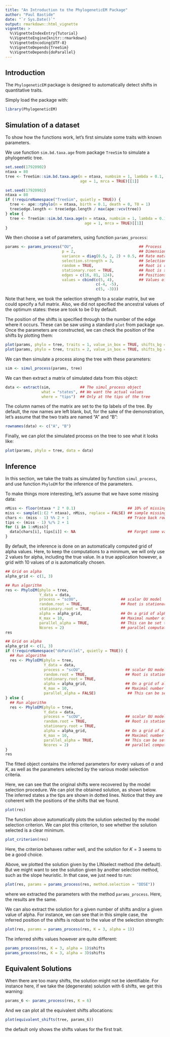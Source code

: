 ```yaml
---
title: "An Introduction to the PhylogeneticEM Package"
author: "Paul Bastide"
date: "`r Sys.Date()`"
output: rmarkdown::html_vignette
vignette: >
  %\VignetteIndexEntry{Tutorial}
  %\VignetteEngine{knitr::rmarkdown}
  %\VignetteEncoding{UTF-8}
  %\VignetteDepends{TreeSim}
  %\VignetteDepends{doParallel}
---
```


## Introduction

The `PhylogeneticEM` package is designed to automatically detect shifts in quantitative traits.

Simply load the package with:
```r
library(PhylogeneticEM)
```

## Simulation of a dataset

To show how the functions work, let's first simulate some traits with known parameters.

We use function `sim.bd.taxa.age` from package `TreeSim` to simulate a phylogenetic tree.

```r
set.seed(17920902)
ntaxa = 80
tree <- TreeSim::sim.bd.taxa.age(n = ntaxa, numbsim = 1, lambda = 0.1, mu = 0,
                                 age = 1, mrca = TRUE)[[1]]
```

```r
set.seed(17920902)
ntaxa = 80
if (!requireNamespace("TreeSim", quietly = TRUE)) {
  tree <- ape::rphylo(n = ntaxa, birth = 0.1, death = 0, T0 = 1)
  tree$edge.length <- tree$edge.length / max(ape::vcv(tree))
} else {
  tree <- TreeSim::sim.bd.taxa.age(n = ntaxa, numbsim = 1, lambda = 0.1, mu = 0,
                                   age = 1, mrca = TRUE)[[1]]
}
```

We then choose a set of parameters, using function `params_process`:

```r
params <- params_process("OU",                             ## Process
                         p = 2,                            ## Dimension
                         variance = diag(0.5, 2, 2) + 0.5, ## Rate matrix
                         selection.strength = 3,           ## Selection Strength
                         random = TRUE,                    ## Root is random
                         stationary.root = TRUE,           ## Root is stationary
                         edges = c(16, 81, 124),           ## Positions of the shifts
                         values = cbind(c(5, 4),           ## Values of the shifts
                                        c(-4, -5),
                                        c(5, -3)))
```

Note that here, we took the selection strength to a scalar matrix, but we could specify a full matrix. Also, we did not specified the ancestral values of the optimum states: these are took to be $0$ by default.

The position of the shifts is specified through to the number of the edge where it occurs. These can be saw using a standard `plot` from package `ape`. Once the parameters are constructed, we can check the position of the shifts by plotting them:

```r
plot(params, phylo = tree, traits = 1, value_in_box = TRUE, shifts_bg = "white")
plot(params, phylo = tree, traits = 2, value_in_box = TRUE, shifts_bg = "white")
```

We can then simulate a process along the tree with these parameters:

```r
sim <- simul_process(params, tree)
```

We can then extract a matrix of simulated data from this object:
```r
data <- extract(sim,             ## The simul_process object
                what = "states", ## We want the actual values
                where = "tips")  ## Only at the tips of the tree
```

The column names of the matrix are set to the tip labels of the tree. By default, the row names are left blank, but, for the sake of the demonstration, let's assume that the two traits are named "A" and "B":

```r
rownames(data) <- c("A", "B")
```

Finally, we can plot the simulated process on the tree to see what it looks like:

```r
plot(params, phylo = tree, data = data)
```

## Inference

In this section, we take the traits as simulated by function `simul_process`, and use function `PhyloEM` for the inference of the parameters.

To make things more interesting, let's assume that we have some missing data:
```r
nMiss <- floor(ntaxa * 2 * 0.1)                       ## 10% of missing data
miss <- sample(1:(2 * ntaxa), nMiss, replace = FALSE) ## sample missing randomly
chars <- (miss - 1) %% 2 + 1                          ## Trace back rows and columns
tips <- (miss - 1) %/% 2 + 1
for (i in 1:nMiss){
  data[chars[i], tips[i]] <- NA                       ## Forget some values
}
```

By default, the inference is done on an automatically computed grid of alpha values. Here, to keep the computations to a minimum, we will only use $2$ values for alpha, including the true value. In a true application however, a grid with $10$ values of $\alpha$ is automatically chosen.

```r
## Grid on alpha
alpha_grid <- c(1, 3)

## Run algorithm
res <- PhyloEM(phylo = tree,
               Y_data = data,
               process = "scOU",                   ## scalar OU model
               random.root = TRUE,                 ## Root is stationary (true model)
               stationary.root = TRUE,
               alpha = alpha_grid,                 ## On a grid of alpha
               K_max = 10,                         ## Maximal number of shifts
               parallel_alpha = TRUE,              ## This can be set to TRUE for
               Ncores = 2)                         ## parallel computations
res
```

```r
## Grid on alpha
alpha_grid <- c(1, 3)
if (!requireNamespace("doParallel", quietly = TRUE)) {
  ## Run algorithm
  res <- PhyloEM(phylo = tree,
                 Y_data = data,
                 process = "scOU",                   ## scalar OU model
                 random.root = TRUE,                 ## Root is stationary (true model)
                 stationary.root = TRUE,
                 alpha = alpha_grid,                 ## On a grid of alpha
                 K_max = 10,                         ## Maximal number of shifts
                 parallel_alpha = FALSE)              ## This can be set to TRUE for
} else {
  ## Run algorithm
  res <- PhyloEM(phylo = tree,
                 Y_data = data,
                 process = "scOU",                   ## scalar OU model
                 random.root = TRUE,                 ## Root is stationary (true model)
                 stationary.root = TRUE,
                 alpha = alpha_grid,                 ## On a grid of alpha
                 K_max = 10,                         ## Maximal number of shifts
                 parallel_alpha = TRUE,              ## This can be set to TRUE for
                 Ncores = 2)                         ## parallel computations
}
res
```

The fitted object contains the inferred parameters for every values of $\alpha$ and $K$, as well as the parameters selected by the various model selection criteria.

Here, we can see that the original shifts were recovered by the model selection procedure. We can plot the obtained solution, as shown below. The inferred states a the tips are shown in dotted lines. Notice that they are coherent with the positions of the shifts that we found.
```r
plot(res)
```

The function above automatically plots the solution selected by the model selection criterion.
We can plot this criterion, to see whether the solution selected is a clear minimum.

```r
plot_criterion(res)
```

Here, the criterion behaves rather well, and the solution for $K=3$ seems to be a good choice.

Above, we plotted the solution given by the LINselect method (the default). But we might want to see the solution given by another selection method, such as the slope heuristic. In that case, we just need to run:
```r
plot(res, params = params_process(res, method.selection = "DDSE"))
```

where we extracted the parameters with the method `params_process`. Here, the results are the same.

We can also extract the solution for a given number of shifts and/or a given value of alpha. For instance, we can see that in this simple case, the inferred position of the shifts is robust to the value of the selection strength:
```r
plot(res, params = params_process(res, K = 3, alpha = 1))
```

The inferred shifts values however are quite different:
```r
params_process(res, K = 3, alpha = 1)$shifts
params_process(res, K = 3, alpha = 3)$shifts
```

## Equivalent Solutions

When there are too many shifts, the solution might not be identifiable. For instance here, if we take the (degenerate) solution with $6$ shifts, we get this warning:
```r
params_6 <- params_process(res, K = 6)
```

And we can plot all the equivalent shifts allocations:
```r
plot(equivalent_shifts(tree, params_6))
```

the default only shows the shifts values for the first trait.

<!-- Vignettes are long form documentation commonly included in packages. Because they are part of the distribution of the package, they need to be as compact as possible. The `html_vignette` output type provides a custom style sheet (and tweaks some options) to ensure that the resulting html is as small as possible. The `html_vignette` format: -->

<!-- - Never uses retina figures -->
<!-- - Has a smaller default figure size -->
<!-- - Uses a custom CSS stylesheet instead of the default Twitter Bootstrap style -->

<!-- ## Vignette Info -->

<!-- Note the various macros within the `vignette` section of the metadata block above. These are required in order to instruct R how to build the vignette. Note that you should change the `title` field and the `\VignetteIndexEntry` to match the title of your vignette. -->

<!-- ## Styles -->

<!-- The `html_vignette` template includes a basic CSS theme. To override this theme you can specify your own CSS in the document metadata as follows: -->

<!--     output:  -->
<!--       rmarkdown::html_vignette: -->
<!--         css: mystyles.css -->

<!-- ## Figures -->

<!-- The figure sizes have been customised so that you can easily put two images side-by-side.  -->

<!-- ```{r, fig.show='hold'} -->
<!-- plot(1:10) -->
<!-- plot(10:1) -->
<!-- ``` -->

<!-- You can enable figure captions by `fig_caption: yes` in YAML: -->

<!--     output: -->
<!--       rmarkdown::html_vignette: -->
<!--         fig_caption: yes -->

<!-- Then you can use the chunk option `fig.cap = "Your figure caption."` in **knitr**. -->

<!-- ## More Examples -->

<!-- You can write math expressions, e.g. $Y = X\beta + \epsilon$, footnotes^[A footnote here.], and tables, e.g. using `knitr::kable()`. -->

<!-- ```{r, echo=FALSE, results='asis'} -->
<!-- knitr::kable(head(mtcars, 10)) -->
<!-- ``` -->

<!-- Also a quote using `>`: -->

<!-- > "He who gives up [code] safety for [code] speed deserves neither." -->
<!-- ([via](https://twitter.com/hadleywickham/status/504368538874703872)) -->
